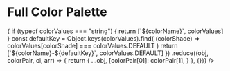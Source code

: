 
<Meta title="Style Guide/ETA 2022/Colors" />

# Full Color Palette

<ColorPalette>
  <ColorItem
    title="Colors"
    subtitle="There are no shades, only individual colors"
    colors={Object.entries(
      resolveConfig({ theme: { colors: eta2022Colors } }).theme.colors
    )
      .map(([colorName, colorValues]) => {
        if (typeof colorValues === "string") {
          return [`${colorName}`, colorValues]
        }
        const defaultKey = Object.keys(colorValues).find(
          (colorShade) => colorValues[colorShade] === colorValues.DEFAULT
        )
        return [`${colorName}-${defaultKey}`, colorValues.DEFAULT]
      })
      .reduce((obj, colorPair, ci, arr) => {
        return {
          ...obj,
          [colorPair[0]]: colorPair[1],
        }
      }, {})}
  />
</ColorPalette>
